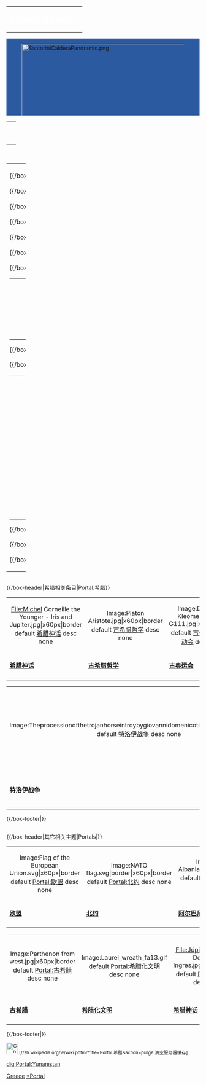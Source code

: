 <!-- 此條目框架已經形成，但內容有所欠缺，希望維基社群及時關注並完善，必要時可從 en:Portal:Greece 翻譯 -->{{browsebar}}
</div>
<div style="clear:both; width:100%">
{| style="border:solid #2c5aa0 1px" cellpadding="0px" cellspacing="0px" width="100%"
|-
|bgcolor="#2c5aa0" align="center"|<font color=white>'''欢迎光临<big>希腊</big>主题首页！<br />{{lang|el|Καλώς ήλθατε στη Πύλη {{aut|Ελλάδα}}!}}'''</font>
|}
<div style="width:100%; height:200px; overflow:hidden; padding: 0px; border:solid #2c5aa0 0px; background-color:#2c5aa0;">[[File:SantoriniCalderaPanoramic.png|1200px]]</div>
<div style="position:absolute; top: 80px;; left: 0px; height: 100px; ">
{{Portal:希腊/Intro}}
</div>
{| style="border:solid #2c5aa0 1px" cellpadding="0px" cellspacing="0px" width="100%"
|-
|bgcolor="#2c5aa0" align="center"|  
|}

<br />

{| style="margin-top:1em" width="100%" cellspacing="0px" cellpadding="0px"
|width="60%" valign="top"|

{{Random portal component|max=2|seed=27|header=特选条目|subpage=精選條目}}
<!-- 隨機展示二十個體現希臘特色的條目，建議維基社群從現有條目中擇優選取 -->

{{/box-header|特色图片|Portal:希腊/Featured picture|}}
{{Portal:希腊/Featured picture}}
{{/box-footer|}}

{{/box-header|你知道吗？|Portal:希腊/Did you know|}}
{{Portal:希腊/Did you know}}
{{/box-footer|}}
<!-- 可參照維基百科首頁的“你知道嗎”板塊的格式創建並維護 -->

{{/box-header|文学和哲学|Portal:希腊/Greek Literature|}}
{{Portal:希腊/Greek Literature}}
{{/box-footer|}}

{{/box-header|艺术|Portal:希腊/Art|}}
{{Portal:希腊/Art}}
{{/box-footer|}}

{{/box-header|推荐条目|Portal:希腊/Articles_worth_reading|}}
{{Portal:希腊/Articles worth reading}}
{{/box-footer|}}
<!-- 可從 WP:FA 或 WP:GOOD 中選取希臘相關條目加入此列表，建議參考 en:Portal:Greece/Articles worth reading 的格式創建並維護 -->

{{/box-header|希腊 WikiProject|Portal:希腊/Project|}}
{{Portal:希腊/Project}}
{{/box-footer|}}
<!-- 這原是英文維基百科發起的一項旨在提升希臘相關條目質量的計畫，希望感興趣的維基人在中文維基百科也發起並組織此活動 -->

{{/box-header|希腊语维基百科|{{FULLPAGENAME}}|}}
<center>
{| style="background: none; border: none;"
|-
|style="width: 70px;"|[[Image:Wikipedia-logo-v2.svg|x60px]]
|
<center>这里是'''''[[:el:Main_Page|希腊语]]'''''[[维基百科|维基百科]]</center>
|style="width: 70px;"|[[Image:Coat_of_arms_of_Greece.svg|x60px]]
|}
</center>
{{/box-footer|}}

{{/box-header|古希腊语维基百科|{{FULLPAGENAME}}|}}
<center>
{| style="background: none; border: none;"
|-
|style="width: 70px;"|[[Image:Wikipedia-logo-v2.svg|x60px]]
|
<center>这里还有[[维基百科|维基百科]]的'''''[[:incubator:Wp/grc|古希腊语版]]'''''</center>
|style="width: 70px;"|[[Image:Greek_coin_tetradrachme_panathenaic_games-3.png|x60px]]
|}
</center>
{{/box-footer|}}

{{/box-header|希腊分类|Portal:希腊/Categories|}}
{{Portal:希腊/Categories}}
{{/box-footer|}}

{{/box-header|希腊专题|Portal:希腊|}}
{{希腊专题|state=collapsed}}
{{/box-footer|}}
</div>

|width="10px"|  
|width="40%" valign="top"| <!-- This margin should be right of the above -->

{{/box-header|特色视频|Portal:希腊/Featured Video|}}
{{Portal:希腊/Featured Video}}
{{/box-footer|}}

{{/box-header|名人|Portal:希腊/People|}}
{{Portal:希腊/People}}
{{/box-footer|}}

{{/box-header|语录|Portal:希腊/Quotes|}}
{{Portal:希腊/Quotes}}
{{/box-footer|}}
<!-- 建議參考維基語錄上的內容 -->

|}

<!-- 以下板塊系參照英文維基百科內容設計，但部分內容缺乏對應的中文條目，歡迎大家補充 -->
<div style="float:right; width:100%">
{{/box-header|希腊相关条目|Portal:希腊}}
<center>
{| width="96%" border="0" cellpadding="4" cellspacing="4" style="border: 1px solid none; text-align:center; padding:0.3em; background-color: transparent"
| <center><imagemap>
File:Michel Corneille the Younger - Iris and Jupiter.jpg|x60px|border
default [[希腊神话|希腊神话]]
desc none
</imagemap></center>
| <center><imagemap>
Image:Platon Aristote.jpg|x60px|border
default [[古希腊哲学|古希腊哲学]]
desc none
</imagemap></center>
| <center><imagemap>
Image:Discobolus Kleomelos Louvre G111.jpg|x60px|border
default [[古代奥林匹克运动会|古代奥林匹克运动会]]
desc none
</imagemap></center>
| <center><imagemap>
Image:Tragic comic masks - roman mosaic.jpg|x60px|border
default [[古希腊戏剧|古希腊戏剧]]
desc none
</imagemap></center>
| <center><imagemap>
Image:Greekfire-madridskylitzes1.jpg|x60px|border
default [[东罗马帝国|东罗马帝国]]
desc none
</imagemap></center>
| <center><imagemap>
Image:Flag of the Greek Orthodox Church.svg|x60px|border
default [[希腊正教会|希腊正教会]]
desc none
</imagemap></center>
| <center><imagemap>
Image:Gyzis 006 (Ηistoria).jpeg|x60px|border
default [[现代希腊艺术|现代希腊艺术]]
desc none
</imagemap></center>
|-
|'''[[希腊神话|希腊神话]]'''<!-- en:Greek mythology -->
|'''[[古希腊哲学|古希腊哲学]]'''<!-- en:Ancient Greek philosophy -->
|'''[[古代奥林匹克运动会|古奥运会]]'''<!-- en:Ancient Olympic Games -->
|'''[[古希腊戏剧|古希腊戏剧]]'''<!-- en:Theatre of ancient Greece -->
|'''[[东罗马帝国|东罗马帝国]]'''<!-- en:Byzantine Empire -->
|'''[[希腊正教会|希腊正教会]]'''<!-- en:Greek Orthodox Church -->
|'''[[现代希腊艺术|现代希腊艺术]]'''<!-- en:Modern Greek art -->
|- 
|}
{| width="96%" border="0" cellpadding="4" cellspacing="4" style="border: 1px solid none; text-align:center; padding:0.3em; background-color: transparent"
| <center><imagemap>
Image:Theprocessionofthetrojanhorseintroybygiovannidomenicotiepolo.jpg|x60px|border
default [[特洛伊战争|特洛伊战争]]
desc none
</imagemap></center>
| <center><imagemap>
Image:Greek-Persian duel.jpg|x60px|border
default [[希波战争|希波战争]]
desc none
</imagemap></center>
| <center><imagemap>
Image:MacedonEmpire.jpg|x60px|border
default [[希腊化时代|希腊化时代]]
desc none
</imagemap></center>
| <center><imagemap>
Image:Russians at navarino.jpg|x60px|border
default [[希腊独立战争|希腊独立战争]]
desc none
</imagemap></center>
| <center><imagemap>
Image:New_Greece.jpg|x60px|border
default [[巴尔干战争|巴尔干战争]]
desc none
</imagemap></center>
| <center><imagemap>
Image:Bundesarchiv Bild 101I-163-0319-07A, Griechenland, Artilleriestellung auf freiem Feld.jpg|x60px|border
default [[二战期间的希腊|二战期间的希腊]]
desc none
</imagemap></center>
| <center><imagemap>
Image:Sfakia-dance.jpg|x60px|border
default [[希腊文化|希腊文化]]
desc none
</imagemap></center>
| <center><imagemap>
Image:Griechische Flagge.jpg|x60px|border
default [[希腊国旗|希腊国旗]]
</imagemap></center>
|-
|'''[[特洛伊战争|特洛伊战争]]'''
|'''[[希波战争|希波战争]]'''
|'''[[希腊化时代|希腊化时代]]'''
|'''[[希腊独立战争|希腊<br />独立战争]]'''
|'''[[巴尔干战争|巴尔干战争]]'''
|'''[[二战期间的希腊|二战中的<br />希腊]]'''
|'''[[希腊文化|希腊文化]]'''<!-- en:Culture of Greece -->
|'''[[希腊国旗|希腊国旗]]'''
|-
|}
</center>
{{/box-footer|}}

<div style="float:right; width:100%">
{{/box-header|其它相关主题|Portals|}} 
<center>
{| width="96%" border="0" cellpadding="4" cellspacing="4" style="border: 1px solid none; text-align:center; padding:0.3em; background-color: transparent"
| <center><imagemap>
Image:Flag of the European Union.svg|x60px|border
default [[Portal:欧盟|Portal:欧盟]]
desc none
</imagemap></center>
| <center><imagemap>
Image:NATO flag.svg|border|x60px|border
default [[Portal:北约|Portal:北约]]
desc none
</imagemap></center>
| <center><imagemap>
Image:Flag of Albania.svg|x60px|border
default [[Portal:阿尔巴尼亚|Portal:阿尔巴尼亚]]
desc none
</imagemap></center>
| <center><imagemap>
Image:Flag of Bulgaria.svg|x60px|border
default [[Portal:保加利亚|Portal:保加利亚]]
desc none
</imagemap></center>
| <center><imagemap>
Image:Flag of Cyprus.svg|x60px|border
default [[Portal:塞浦路斯|Portal:塞浦路斯]]
desc none
</imagemap></center>
| <center><imagemap>
Image:Flag of the Republic of Macedonia.svg|x60px|border
default [[Portal:马其顿共和国|Portal:马其顿共和国]]
desc none
</imagemap></center>
| <center><imagemap>
Image:Flag of Turkey.svg|x60px|border
default [[Portal:土耳其|Portal:土耳其]]
desc none
</imagemap></center>
|-
|'''[[Portal:欧盟|欧盟]]'''<!-- en:Portal:European Union -->
|'''[[Portal:北约|北约]]'''<!-- en:Portal:NATO -->
|'''[[Portal:阿尔巴尼亚|阿尔巴尼亚]]'''<!-- en:Portal:Albania -->
|'''[[Portal:保加利亚|保加利亚]]'''<!-- en:Portal:Bulgaria -->
|'''[[Portal:塞浦路斯|塞浦路斯]]'''<!-- en:Portal:Cyprus -->
|'''[[Portal:马其顿共和国|马其顿共和国]]'''<!-- en:Portal:Republic of Macedonia -->
|'''[[Portal:土耳其|土耳其]]'''<!-- en:Portal:Turkey -->
|- 
|}
{| width="96%" border="0" cellpadding="4" cellspacing="4" style="border: 1px solid none; text-align:center; padding:0.3em; background-color: transparent"
| <center><imagemap>
Image:Parthenon from west.jpg|x60px|border
default [[Portal:古希腊|Portal:古希腊]]
desc none
</imagemap></center>
| <center><imagemap>
Image:Laurel_wreath_fa13.gif‎
default [[Portal:希腊化文明|Portal:希腊化文明]]
desc none
</imagemap></center>
| <center><imagemap>
File:Júpiter y Tetis, por Dominique Ingres.jpg|x60px|border
default [[Portal:希腊神话|Portal:希腊神话]]
desc none
</imagemap></center>
| <center><imagemap>
Image:Flag of Palaeologus Dynasty.svg|x60px|border
default [[Portal:东罗马帝国|Portal:东罗马帝国]]
desc none
</imagemap></center>
| <center><imagemap>
Image:Flag of Greek Macedonia.svg|x60px|border
default [[Portal:马其顿_(希腊)|Portal:马其顿 (希腊)]]
desc none
</imagemap></center>
| <center><imagemap>
Image:Coat of arms of Greece military variant.svg|x60px
default [[Portal:希腊军事|Portal:希腊军事]]
desc none
</imagemap></center>
| <center><imagemap>
Image:Olympic flag.svg|x60px|border
default [[Portal:奥运会|Portal:奥运会]]
desc none
</imagemap></center>
| <center><imagemap>
Image:Europe (orthographic projection).svg|x60px
default [[Portal:歐洲|Portal:歐洲]]
desc none
</imagemap></center>
|-
|'''[[Portal:古希腊|古希腊]]'''<!-- en:Portal:Ancient Greece -->
|'''[[Portal:希腊化文明|希腊化文明]]'''<!-- en:Portal:Hellenismos -->
|'''[[Portal:希腊神话|希腊神话]]'''<!-- en:Portal:Greek mythology -->
|'''[[Portal:东罗马帝国|东罗马帝国]]'''<!-- en:Portal:Byzantine Empire -->
|'''[[Portal:马其顿_(希腊)|希腊马其顿]]'''<!-- en:Portal:Macedonia_(Greece) -->
|'''[[Portal:希腊军事|希腊军事]]'''<!-- en:Portal:Military of Greece -->
|'''[[Portal:奥运会|奥运会]]'''
|'''[[Portal:歐洲|欧洲]]'''
|-
|}

{{歐洲主題首頁}}

{{portals}}
</center>
{{/box-footer|}}

</div>

<small>[[Image:Gnome-network-server.svg|30x30px]] [//zh.wikipedia.org/w/wiki.phtml?title=Portal:希腊&action=purge 清空服务器缓存]</small>

[[Category:欧洲主题首页|Greece]]
[[Category:希腊|*Portal]]

[[diq:Portal:Yunanıstan|diq:Portal:Yunanıstan]]